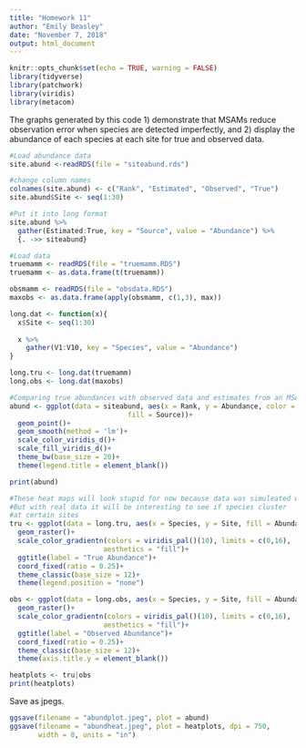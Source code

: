 ```yaml
---
title: "Homework 11"
author: "Emily Beasley"
date: "November 7, 2018"
output: html_document
---
```


```r
knitr::opts_chunk$set(echo = TRUE, warning = FALSE)
library(tidyverse)
library(patchwork)
library(viridis)
library(metacom)
```

The graphs generated by this code 1) demonstrate that MSAMs reduce observation error when species are detected imperfectly, and 2) display the abundance of each species at each site for true and observed data.

```r
#Load abundance data
site.abund <-readRDS(file = "siteabund.rds")

#change column names
colnames(site.abund) <- c("Rank", "Estimated", "Observed", "True")
site.abund$Site <- seq(1:30)

#Put it into long format
site.abund %>%
  gather(Estimated:True, key = "Source", value = "Abundance") %>%
  {. ->> siteabund}
```

```r
#Load data
truemamm <- readRDS(file = "truemamm.RDS")
truemamm <- as.data.frame(t(truemamm))

obsmamm <- readRDS(file = "obsdata.RDS")
maxobs <- as.data.frame(apply(obsmamm, c(1,3), max))

long.dat <- function(x){
  x$Site <- seq(1:30)
  
  x %>%
    gather(V1:V10, key = "Species", value = "Abundance")
}

long.tru <- long.dat(truemamm)
long.obs <- long.dat(maxobs)
```

```r
#Comparing true abundances with observed data and estimates from an MSAM
abund <- ggplot(data = siteabund, aes(x = Rank, y = Abundance, color = Source, 
                             fill = Source))+
  geom_point()+
  geom_smooth(method = 'lm')+
  scale_color_viridis_d()+
  scale_fill_viridis_d()+
  theme_bw(base_size = 20)+
  theme(legend.title = element_blank())

print(abund)

#These heat maps will look stupid for now because data was simuleated w/out covs
#But with real data it will be interesting to see if species cluster
#at certain sites
tru <- ggplot(data = long.tru, aes(x = Species, y = Site, fill = Abundance))+
  geom_raster()+
  scale_color_gradientn(colors = viridis_pal()(10), limits = c(0,16), 
                       aesthetics = "fill")+
  ggtitle(label = "True Abundance")+
  coord_fixed(ratio = 0.25)+
  theme_classic(base_size = 12)+
  theme(legend.position = "none")

obs <- ggplot(data = long.obs, aes(x = Species, y = Site, fill = Abundance))+
  geom_raster()+
  scale_color_gradientn(colors = viridis_pal()(10), limits = c(0,16), 
                       aesthetics = "fill")+
  ggtitle(label = "Observed Abundance")+
  coord_fixed(ratio = 0.25)+
  theme_classic(base_size = 12)+
  theme(axis.title.y = element_blank())

heatplots <- tru|obs
print(heatplots)
```

Save as jpegs.
```r
ggsave(filename = "abundplot.jpeg", plot = abund)
ggsave(filename = "abundheat.jpeg", plot = heatplots, dpi = 750, 
       width = 8, units = "in")
```